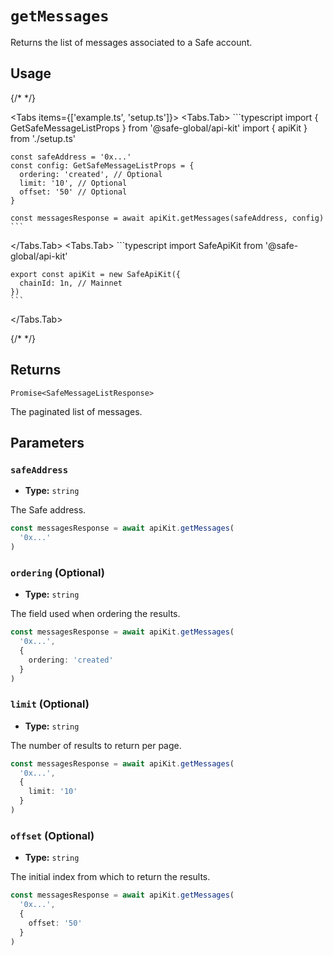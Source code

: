 
# `getMessages`

Returns the list of messages associated to a Safe account.

## Usage

{/* <!-- vale off --> */}

<Tabs items={['example.ts', 'setup.ts']}>
  <Tabs.Tab>
    ```typescript
    import { GetSafeMessageListProps } from '@safe-global/api-kit'
    import { apiKit } from './setup.ts'

    const safeAddress = '0x...'
    const config: GetSafeMessageListProps = {
      ordering: 'created', // Optional
      limit: '10', // Optional
      offset: '50' // Optional
    }

    const messagesResponse = await apiKit.getMessages(safeAddress, config)
    ```
  </Tabs.Tab>
  <Tabs.Tab>
    ```typescript
    import SafeApiKit from '@safe-global/api-kit'

    export const apiKit = new SafeApiKit({
      chainId: 1n, // Mainnet
    })
    ```
  </Tabs.Tab>
</Tabs>

{/* <!-- vale on --> */}

## Returns

`Promise<SafeMessageListResponse>`

The paginated list of messages.

## Parameters

### `safeAddress`

- **Type:** `string`

The Safe address.

```typescript focus=2
const messagesResponse = await apiKit.getMessages(
  '0x...'
)
```

### `ordering` (Optional)

- **Type:** `string`

The field used when ordering the results.

```typescript focus=4
const messagesResponse = await apiKit.getMessages(
  '0x...',
  {
    ordering: 'created'
  }
)
```

### `limit` (Optional)

- **Type:** `string`

The number of results to return per page.

```typescript focus=4
const messagesResponse = await apiKit.getMessages(
  '0x...',
  {
    limit: '10'
  }
)
```

### `offset` (Optional)

- **Type:** `string`

The initial index from which to return the results.

```typescript focus=4
const messagesResponse = await apiKit.getMessages(
  '0x...',
  {
    offset: '50'
  }
)
```
